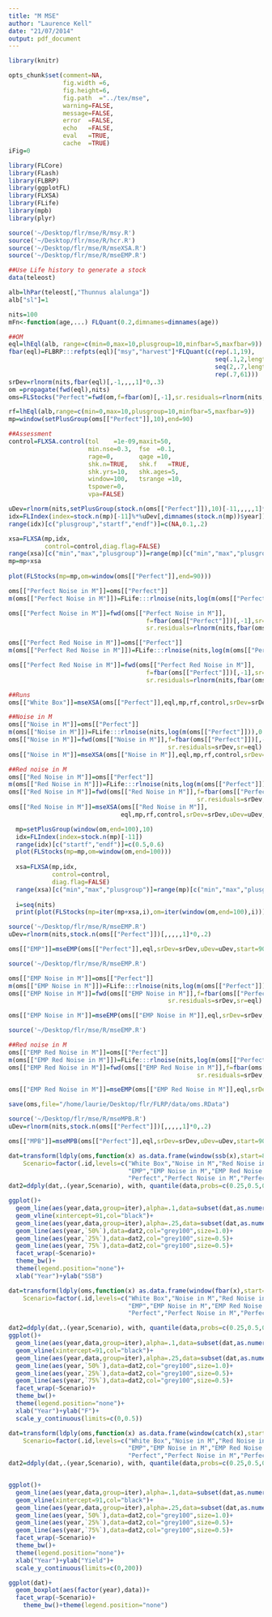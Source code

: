 ```yaml
---
title: "M MSE"
author: "Laurence Kell"
date: "21/07/2014"
output: pdf_document
---
```

  
```r
library(knitr)

opts_chunk$set(comment=NA, 
               fig.width =6, 
               fig.height=6,
               fig.path  ="../tex/mse",
               warning=FALSE, 
               message=FALSE, 
               error  =FALSE, 
               echo   =FALSE, 
               eval   =TRUE,
               cache  =TRUE)
iFig=0
```

```r
library(FLCore)
library(FLash)
library(FLBRP)
library(ggplotFL)
library(FLXSA)
library(FLife)
library(mpb)
library(plyr)

source('~/Desktop/flr/mse/R/msy.R')
source('~/Desktop/flr/mse/R/hcr.R')
source('~/Desktop/flr/mse/R/mseXSA.R')
source('~/Desktop/flr/mse/R/mseEMP.R')
```

```r
##Use Life history to generate a stock
data(teleost)

alb=lhPar(teleost[,"Thunnus alalunga"])
alb["sl"]=1

nits=100
mFn<-function(age,...) FLQuant(0.2,dimnames=dimnames(age))

##OM
eql=lhEql(alb, range=c(min=0,max=10,plusgroup=10,minfbar=5,maxfbar=9))
fbar(eql)=FLBRP:::refpts(eql)["msy","harvest"]*FLQuant(c(rep(.1,19),
                                                         seq(.1,2,length.out=40),
                                                         seq(2,.7,length.out=11)[-1],
                                                         rep(.7,61)))
srDev=rlnorm(nits,fbar(eql)[,-1,,,,1]*0,.3)
om =propagate(fwd(eql),nits)
oms=FLStocks("Perfect"=fwd(om,f=fbar(om)[,-1],sr.residuals=rlnorm(nits,fbar(om)[,-1,,,,1]*0,.3),sr=eql))
```

```r
rf=lhEql(alb,range=c(min=0,max=10,plusgroup=10,minfbar=5,maxfbar=9))
mp=window(setPlusGroup(oms[["Perfect"]],10),end=90)

##Assessment
control=FLXSA.control(tol    =1e-09,maxit=50, 
                      min.nse=0.3,  fse  =0.1, 
                      rage=0,       qage =10, 
                      shk.n=TRUE,   shk.f   =TRUE, 
                      shk.yrs=10,   shk.ages=5, 
                      window=100,   tsrange =10, 
                      tspower=0,
                      vpa=FALSE)
```

```r
uDev=rlnorm(nits,setPlusGroup(stock.n(oms[["Perfect"]]),10)[-11,,,,,1]*0,.2)
idx=FLIndex(index=stock.n(mp)[-11]%*%uDev[,dimnames(stock.n(mp))$year])
range(idx)[c("plusgroup","startf","endf")]=c(NA,0.1,.2)
```

```r
xsa=FLXSA(mp,idx,
          control=control,diag.flag=FALSE)
range(xsa)[c("min","max","plusgroup")]=range(mp)[c("min","max","plusgroup")]
mp=mp+xsa
  
plot(FLStocks(mp=mp,om=window(oms[["Perfect"]],end=90)))
```

```r
oms[["Perfect Noise in M"]]=oms[["Perfect"]]
m(oms[["Perfect Noise in M"]])=FLife:::rlnoise(nits,log(m(oms[["Perfect"]])),0.2,0.0,what="year")

oms[["Perfect Noise in M"]]=fwd(oms[["Perfect Noise in M"]],
                                      f=fbar(oms[["Perfect"]])[,-1],sr=eql,
                                      sr.residuals=rlnorm(nits,fbar(oms[["Perfect"]])[,-1,,,,1]*0,.3))
```

```r
oms[["Perfect Red Noise in M"]]=oms[["Perfect"]]
m(oms[["Perfect Red Noise in M"]])=FLife:::rlnoise(nits,log(m(oms[["Perfect"]])),0.2,0.5,what="year")

oms[["Perfect Red Noise in M"]]=fwd(oms[["Perfect Red Noise in M"]],
                                      f=fbar(oms[["Perfect"]])[,-1],sr=eql,
                                      sr.residuals=rlnorm(nits,fbar(oms[["Perfect"]])[,-1,,,,1]*0,.3))
```

```r
##Runs
oms[["White Box"]]=mseXSA(oms[["Perfect"]],eql,mp,rf,control,srDev=srDev,uDev=uDev,start=90,end=128)
```

```r
##Noise in M
oms[["Noise in M"]]=oms[["Perfect"]]
m(oms[["Noise in M"]])=FLife:::rlnoise(nits,log(m(oms[["Perfect"]])),0.2,0.0,what="year")
oms[["Noise in M"]]=fwd(oms[["Noise in M"]],f=fbar(oms[["Perfect"]])[,-1],
                                            sr.residuals=srDev,sr=eql)
oms[["Noise in M"]]=mseXSA(oms[["Noise in M"]],eql,mp,rf,control,srDev=srDev,uDev=uDev,start=90,end=128)
```

```r
##Red noise in M
oms[["Red Noise in M"]]=oms[["Perfect"]]
m(oms[["Red Noise in M"]])=FLife:::rlnoise(nits,log(m(oms[["Perfect"]])),0.2,0.5,what="year")
oms[["Red Noise in M"]]=fwd(oms[["Red Noise in M"]],f=fbar(oms[["Perfect"]])[,-1],
                                                    sr.residuals=srDev,sr=eql)
oms[["Red Noise in M"]]=mseXSA(oms[["Red Noise in M"]],
                               eql,mp,rf,control,srDev=srDev,uDev=uDev,start=90,end=128)
```

```r
  mp=setPlusGroup(window(om,end=100),10)
  idx=FLIndex(index=stock.n(mp)[-11])
  range(idx)[c("startf","endf")]=c(0.5,0.6)
  plot(FLStocks(mp=mp,om=window(om,end=100)))
  
  xsa=FLXSA(mp,idx,
            control=control,
            diag.flag=FALSE)
  range(xsa)[c("min","max","plusgroup")]=range(mp)[c("min","max","plusgroup")]
  
  i=seq(nits)
  print(plot(FLStocks(mp=iter(mp+xsa,i),om=iter(window(om,end=100),i))))
```

```r
source('~/Desktop/flr/mse/R/mseEMP.R')
uDev=rlnorm(nits,stock.n(oms[["Perfect"]])[,,,,,1]*0,.2)

oms[["EMP"]]=mseEMP(oms[["Perfect"]],eql,srDev=srDev,uDev=uDev,start=90,end=128)
```

```r
source('~/Desktop/flr/mse/R/mseEMP.R')

oms[["EMP Noise in M"]]=oms[["Perfect"]]
m(oms[["EMP Noise in M"]])=FLife:::rlnoise(nits,log(m(oms[["Perfect"]])),0.2,0.0,what="year")
oms[["EMP Noise in M"]]=fwd(oms[["EMP Noise in M"]],f=fbar(oms[["Perfect"]])[,-1],
                                            sr.residuals=srDev,sr=eql)

oms[["EMP Noise in M"]]=mseEMP(oms[["EMP Noise in M"]],eql,srDev=srDev,uDev=uDev,start=90,end=128)
```

```r
source('~/Desktop/flr/mse/R/mseEMP.R')

##Red noise in M
oms[["EMP Red Noise in M"]]=oms[["Perfect"]]
m(oms[["EMP Red Noise in M"]])=FLife:::rlnoise(nits,log(m(oms[["Perfect"]])),0.2,0.5,what="year")
oms[["EMP Red Noise in M"]]=fwd(oms[["EMP Red Noise in M"]],f=fbar(oms[["Perfect"]])[,-1],
                                                    sr.residuals=srDev,sr=eql)

oms[["EMP Red Noise in M"]]=mseEMP(oms[["EMP Red Noise in M"]],eql,srDev=srDev,uDev=uDev,start=90,end=128)
```

```r
save(oms,file="/home/laurie/Desktop/flr/FLRP/data/oms.RData")
```

```r
source('~/Desktop/flr/mse/R/mseMPB.R')
uDev=rlnorm(nits,stock.n(oms[["Perfect"]])[,,,,,1]*0,.2)

oms[["MPB"]]=mseMPB(oms[["Perfect"]],eql,srDev=srDev,uDev=uDev,start=90,end=128)
```


```r
dat=transform(ldply(oms,function(x) as.data.frame(window(ssb(x),start=85,end=120),drop=TRUE)),
    Scenario=factor(.id,levels=c("White Box","Noise in M","Red Noise in M",
                                 "EMP","EMP Noise in M","EMP Red Noise in M",
                                 "Perfect","Perfect Noise in M","Perfect Red Noise in M")))
dat2=ddply(dat,.(year,Scenario), with, quantile(data,probs=c(0.25,0.5,0.75)))

ggplot()+
  geom_line(aes(year,data,group=iter),alpha=.1,data=subset(dat,as.numeric(iter)<=50))+
  geom_vline(xintercept=91,col="black")+
  geom_line(aes(year,data,group=iter),alpha=.25,data=subset(dat,as.numeric(iter) >50))+
  geom_line(aes(year,`50%`),data=dat2,col="grey100",size=1.0)+
  geom_line(aes(year,`25%`),data=dat2,col="grey100",size=0.5)+
  geom_line(aes(year,`75%`),data=dat2,col="grey100",size=0.5)+
  facet_wrap(~Scenario)+
  theme_bw()+
  theme(legend.position="none")+
  xlab("Year")+ylab("SSB")
```


```r
dat=transform(ldply(oms,function(x) as.data.frame(window(fbar(x),start=85,end=120),drop=TRUE)),
    Scenario=factor(.id,levels=c("White Box","Noise in M","Red Noise in M",
                                 "EMP","EMP Noise in M","EMP Red Noise in M",
                                 "Perfect","Perfect Noise in M","Perfect Red Noise in M")))

dat2=ddply(dat,.(year,Scenario), with, quantile(data,probs=c(0.25,0.5,0.75)))
ggplot()+
  geom_line(aes(year,data,group=iter),alpha=.1,data=subset(dat,as.numeric(iter)<=50))+
  geom_vline(xintercept=91,col="black")+
  geom_line(aes(year,data,group=iter),alpha=.25,data=subset(dat,as.numeric(iter) >50))+
  geom_line(aes(year,`50%`),data=dat2,col="grey100",size=1.0)+
  geom_line(aes(year,`25%`),data=dat2,col="grey100",size=0.5)+
  geom_line(aes(year,`75%`),data=dat2,col="grey100",size=0.5)+
  facet_wrap(~Scenario)+
  theme_bw()+
  theme(legend.position="none")+
  xlab("Year")+ylab("F")+
  scale_y_continuous(limits=c(0,0.5))
```


```r
dat=transform(ldply(oms,function(x) as.data.frame(window(catch(x),start=85,end=120),drop=TRUE)),
    Scenario=factor(.id,levels=c("White Box","Noise in M","Red Noise in M",
                                 "EMP","EMP Noise in M","EMP Red Noise in M",
                                 "Perfect","Perfect Noise in M","Perfect Red Noise in M")))
dat2=ddply(dat,.(year,Scenario), with, quantile(data,probs=c(0.25,0.5,0.75)))


ggplot()+
  geom_line(aes(year,data,group=iter),alpha=.1,data=subset(dat,as.numeric(iter)<=50))+
  geom_vline(xintercept=91,col="black")+
  geom_line(aes(year,data,group=iter),alpha=.25,data=subset(dat,as.numeric(iter) >50))+
  geom_line(aes(year,`50%`),data=dat2,col="grey100",size=1.0)+
  geom_line(aes(year,`25%`),data=dat2,col="grey100",size=0.5)+
  geom_line(aes(year,`75%`),data=dat2,col="grey100",size=0.5)+
  facet_wrap(~Scenario)+
  theme_bw()+
  theme(legend.position="none")+
  xlab("Year")+ylab("Yield")+
  scale_y_continuous(limits=c(0,200))
```


```r
ggplot(dat)+
  geom_boxplot(aes(factor(year),data))+
  facet_wrap(~Scenario)+
    theme_bw()+theme(legend.position="none")
```
